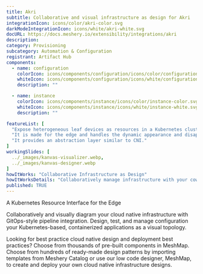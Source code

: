 ```yaml
---
title: Akri
subtitle: Collaborative and visual infrastructure as design for Akri
integrationIcon: icons/color/akri-color.svg
darkModeIntegrationIcon: icons/white/akri-white.svg
docURL: https://docs.meshery.io/extensibility/integrations/akri
description: 
category: Provisioning
subcategory: Automation & Configuration
registrant: Artifact Hub
components:
  - name: configuration
    colorIcon: icons/components/configuration/icons/color/configuration-color.svg
    whiteIcon: icons/components/configuration/icons/white/configuration-white.svg
    description: ""

  - name: instance
    colorIcon: icons/components/instance/icons/color/instance-color.svg
    whiteIcon: icons/components/instance/icons/white/instance-white.svg
    description: ""

featureList: [
  "Expose heterogeneous leaf devices as resources in a Kubernetes cluster",
  "It is made for the edge and handles the dynamic appearance and disappearance of leaf devices.",
  "It provides an abstraction layer similar to CNI."
]
workingSlides: [
  ../_images/kanvas-visualizer.webp,
  ../_images/kanvas-designer.webp
]
howItWorks: "Collaborative Infrastructure as Design"
howItWorksDetails: "Collaboratively manage infrastructure with your coworkers synchronously sharing the same designs."
published: TRUE
---
```

<p>
A Kubernetes Resource Interface for the Edge
</p>
<p>
    Collaboratively and visually diagram your cloud native infrastructure with GitOps-style pipeline integration. Design, test, and manage configuration your Kubernetes-based, containerized applications as a visual topology.
</p>
<p>
    Looking for best practice cloud native design and deployment best practices? Choose from thousands of pre-built components in MeshMap. Choose from hundreds of ready-made design patterns by importing templates from Meshery Catalog or use our low code designer, MeshMap, to create and deploy your own cloud native infrastructure designs.
</p>
